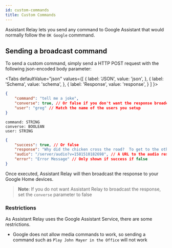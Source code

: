 ```yaml
---
id: custom-commands
title: Custom Commands
---
```




Assistant Relay lets you send any command to Google Assistant that would normally follow the `OK Google` commmand.

## Sending a broadcast command

To send a custom command, simply send a HTTP POST request with the following json-encoded body parameter:

<Tabs
  defaultValue="json"
  values={[
    { label: 'JSON', value: 'json', },
    { label: 'Schema', value: 'schema', },
    { label: 'Response', value: 'response', }
  ]
}>
<TabItem value="json">

```json
{
	"command": "tell me a joke",
	"converse": true, // Or false if you don't want the response broadcasted
	"user": "greg" // Match the name of the users you setup
}
```

</TabItem>
<TabItem value="schema">

```
command: STRING
converse: BOOLEAN
user: STRING
```

</TabItem>
<TabItem value="response">

```json
{
	"success": true, // Or false
	"response": "Why did the chicken cross the road?  To get to the other side", // Contains the text response from Google Assistant if applicable
	"audio": "/server/audio?v=1581510182698", // A URL to the audio response from Google Assistant
	"error": "Error Message" // Only shown if success if false
}
```

</TabItem>
</Tabs>

Once executed, Assistant Relay will then broadcast the response to your Google Home devices.

>  **Note**: If you do not want Assistant Relay to broadcast the response, set the `converse` parameter to false


### Restrictions

As Assistant Relay uses the Google Assistant Service, there are some restrictions.

* Google does not allow media commands to work, so sending a command such as `Play John Mayer in the Office` will not work


